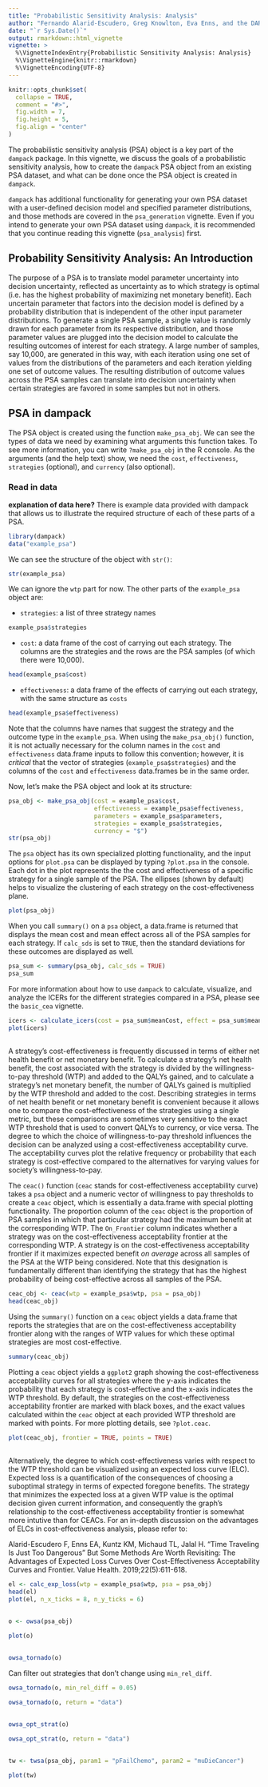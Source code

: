 ```yaml
---
title: "Probabilistic Sensitivity Analysis: Analysis"
author: "Fernando Alarid-Escudero, Greg Knowlton, Eva Enns, and the DARTH Team"
date: "`r Sys.Date()`"
output: rmarkdown::html_vignette
vignette: >
  %\VignetteIndexEntry{Probabilistic Sensitivity Analysis: Analysis}
  %\VignetteEngine{knitr::rmarkdown}
  %\VignetteEncoding{UTF-8}
---
```


```r
knitr::opts_chunk$set(
  collapse = TRUE,
  comment = "#>",
  fig.width = 7,
  fig.height = 5,
  fig.align = "center"
)
```

The probabilistic sensitivity analysis (PSA) object is a key part of the `dampack` package. In this vignette, we discuss the goals of a probabilistic sensitivity analysis, how to create the `dampack` PSA object from an existing PSA dataset, and what can be done once the PSA object is created in `dampack`.

`dampack` has additional functionality for generating your own PSA dataset with a user-defined decision model and specified parameter distributions, and those methods are covered in the `psa_generation` vignette. Even if you intend to generate your own PSA dataset using `dampack`, it is recommended that you continue reading this vignette (`psa_analysis`) first.

## Probability Sensitivity Analysis: An Introduction

The purpose of a PSA is to translate model parameter uncertainty into decision uncertainty, reflected as uncertainty as to which strategy is optimal (i.e. has the highest probability of maximizing net monetary benefit). Each uncertain parameter that factors into the decision model is defined by a probability distribution that is independent of the other input parameter distributions. To generate a single PSA sample, a single value is randomly drawn for each parameter from its respective distribution, and those parameter values are plugged into the decision model to calculate the resulting outcomes of interest for each strategy. A large number of samples, say 10,000, are generated in this way, with each iteration using one set of values from the distributions of the parameters and each iteration yielding one set of outcome values. The resulting distribution of outcome values across the PSA samples can translate into decision uncertainty when certain strategies are favored in some samples but not in others.


## PSA in dampack

The PSA object is created using the function `make_psa_obj`. We can see the types of data we need by examining what arguments this function takes. To see more information, you can write `?make_psa_obj` in the R console. As the arguments (and the help text) show, we need the `cost`, `effectiveness`, `strategies` (optional), and `currency` (also optional). 

### Read in data

**explanation of data here?**
There is example data provided with dampack that allows us to illustrate the required structure of each of these parts of a PSA.

```r
library(dampack)
data("example_psa")
```


We can see the structure of the object with `str()`:
```r
str(example_psa)
```

We can ignore the `wtp` part for now. The other parts of the `example_psa` object are:

- `strategies`: a list of three strategy names
```r
example_psa$strategies
```

- `cost`: a data frame of the cost of carrying out each strategy. The columns are the strategies and the
rows are the PSA samples (of which there were 10,000).
```r
head(example_psa$cost)
```

- `effectiveness`: a data frame of the effects of carrying out each strategy, with the same structure as `costs`
```r
head(example_psa$effectiveness)
```

Note that the columns have names that suggest the strategy and the outcome type in the `example_psa`. When using the `make_psa_obj()` function, it is not actually necessary for the column names in the `cost` and `effectiveness` data.frame inputs to follow this convention; however, it is *critical* that the vector of strategies (`example_psa$strategies`) and the columns of the `cost` and `effectiveness` data.frames be in the same order.

Now, let's make the PSA object and look at its structure:

```r
psa_obj <- make_psa_obj(cost = example_psa$cost,
                        effectiveness = example_psa$effectiveness,
                        parameters = example_psa$parameters,
                        strategies = example_psa$strategies,
                        currency = "$")
str(psa_obj)
```

The `psa` object has its own specialized plotting functionality, and the input options for `plot.psa` can be displayed by typing `?plot.psa` in the console. Each dot in the plot represents the the cost and effectiveness of a specific strategy for a single sample of the PSA. The ellipses (shown by default) helps to visualize the clustering of each strategy on the cost-effectiveness plane.

```r
plot(psa_obj)
```

When you call `summary()` on a `psa` object, a data.frame is returned that displays the mean cost and mean effect across all of the PSA samples for each strategy. If `calc_sds` is set to `TRUE`, then the standard deviations for these outcomes are displayed as well.

```r
psa_sum <- summary(psa_obj, calc_sds = TRUE)
psa_sum
```

For more information about how to use `dampack` to calculate, visualize, and analyze the ICERs for the different strategies compared in a PSA, please see the `basic_cea` vignette.

```r
icers <- calculate_icers(cost = psa_sum$meanCost, effect = psa_sum$meanEffect, strategies = psa_sum$Strategy)
plot(icers)
```

##


A strategy's cost-effectiveness is frequently discussed in terms of either net health benefit or net monetary benefit. To calculate a strategy's net health benefit, the cost associated with the strategy is divided by the willingness-to-pay threshold (WTP) and added to the QALYs gained, and to calculate a strategy's net monetary benefit, the number of QALYs gained is multiplied by the WTP threshold and added to the cost. Describing strategies in terms of net health benefit or net monetary benefit is convenient because it allows one to compare the cost-effectiveness of the strategies using a single metric, but these comparisons are sometimes very sensitive to the exact WTP threshold that is used to convert QALYs to currency, or vice versa. The degree to which the choice of willingness-to-pay threshold influences the decision can be analyzed using a cost-effectiveness acceptability curve. The acceptability curves plot the relative frequency or probability that each strategy is cost-effective compared to the alternatives for varying values for society's willingness-to-pay.

The `ceac()` function (`ceac` stands for cost-effectiveness acceptability curve) takes a `psa` object and a numeric vector of willingness to pay thresholds to create a `ceac` object, which is essentially a data.frame with special plotting functionality. The proportion column of the `ceac` object is the proportion of PSA samples in which that particular strategy had the maximum benefit at the corresponding WTP. The `On_Frontier` column indicates whether a strategy was on the cost-effectiveness acceptability frontier at the corresponding WTP. A strategy is on the cost-effectiveness acceptability frontier if it maximizes expected benefit *on average* across all samples of the PSA at the WTP being considered. Note that this designation is fundamentally different than identifying the strategy that has the highest probability of being cost-effective across all samples of the PSA.

```r
ceac_obj <- ceac(wtp = example_psa$wtp, psa = psa_obj)
head(ceac_obj)
```

Using the `summary()` function on a `ceac` object yields a data.frame that reports the strategies that are on the cost-effectiveness acceptability frontier along with the ranges of WTP values for which these optimal strategies are most cost-effective.

```r
summary(ceac_obj)
```

Plotting a `ceac` object yields a `ggplot2` graph showing the cost-effectiveness acceptability curves for all strategies where the y-axis indicates the probability that each strategy is cost-effective and the x-axis indicates the WTP threshold. By default, the strategies on the cost-effectiveness acceptability frontier are marked with black boxes, and the exact values calculated within the `ceac` object at each provided WTP threshold are marked with points. For more plotting details, see `?plot.ceac`.

```r
plot(ceac_obj, frontier = TRUE, points = TRUE)
```

##
Alternatively, the degree to which cost-effectiveness varies with respect to the WTP threshold can be visualized using an expected loss curve (ELC). Expected loss is a quantification of the consequences of choosing a suboptimal strategy in terms of expected foregone benefits. The strategy that minimizes the expected loss at a given WTP value is the optimal decision given current information, and consequently the graph's relationship to the cost-effectiveness acceptability frontier is somewhat more intutive than for CEACs. For an in-depth discussion on the advantages of ELCs in cost-effectiveness analysis, please refer to:

Alarid-Escudero F, Enns EA, Kuntz KM, Michaud TL, Jalal H. "Time Traveling Is Just Too Dangerous" But Some Methods Are Worth Revisiting: The Advantages of Expected Loss Curves Over Cost-Effectiveness Acceptability Curves and Frontier. Value Health. 2019;22(5):611-618.

```r
el <- calc_exp_loss(wtp = example_psa$wtp, psa = psa_obj)
head(el)
plot(el, n_x_ticks = 8, n_y_ticks = 6)
```

##

```r
o <- owsa(psa_obj)
```


```r
plot(o)
```

##

```r
owsa_tornado(o)
```

Can filter out strategies that don't change using `min_rel_diff`.

```r
owsa_tornado(o, min_rel_diff = 0.05)
```

```r
owsa_tornado(o, return = "data")
```

##

```r
owsa_opt_strat(o)
```

```r
owsa_opt_strat(o, return = "data")
```

##

```r
tw <- twsa(psa_obj, param1 = "pFailChemo", param2 = "muDieCancer")
```

```r
plot(tw)
```


